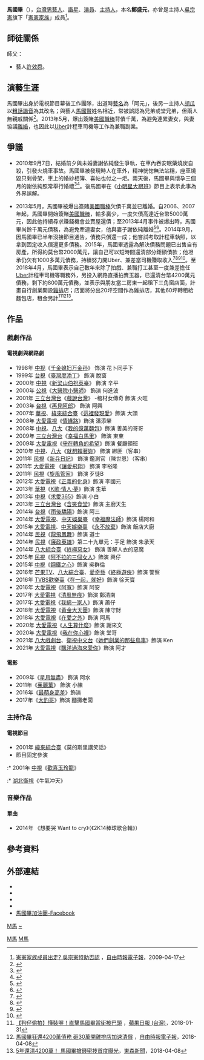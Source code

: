{{藝人
| 姓名 = 馬國畢
| 圖片 = Ma, kuo-bi-2.jpg
| 圖片尺寸 = 180px
| 圖片簡介 = 攝於2011年
| 類型 = 男藝人
| 本名 = 鄭盛元 
| 英文名 = Ma Kuo Bi
| 出生日期 = {{birth_date_and _age|1975|4|28}}
| 出生地點 = {{ROC}}[[臺北市|臺北市]]
| 居住地 = {{TWN}}[[彰化縣|彰化縣]][[彰化市|彰化市]]
| 職業 = [[諧星|諧星]]、[[演員|演員]]、[[主持人|主持人]]、[[歌手|歌手]]、[[Uber|Uber]][[計程車|計程車]][[司機|司機]]<ref>{{Cite web |url=https://tw.autos.yahoo.com/news/%E6%82%A8%E5%A5%BD-%E6%88%91%E6%98%AFuber%E5%8F%B8%E6%A9%9F%E9%A6%AC%E5%9C%8B%E7%95%A2-083400779.html |title=您好，我是Uber司機馬國畢！ |access-date=2016-04-28 |archive-date=2017-04-04 |archive-url=https://web.archive.org/web/20170404204722/https://tw.autos.yahoo.com/news/%E6%82%A8%E5%A5%BD-%E6%88%91%E6%98%AFuber%E5%8F%B8%E6%A9%9F%E9%A6%AC%E5%9C%8B%E7%95%A2-083400779.html |dead-url=no }}</ref>
| 語言 = [[中華民國國語|國語]]、[[臺語|臺語]]
| 配偶 = {{marriage|谢依纯|2010|2013|reason=divorced}}
| 兒女 = 1女
| 網站 = [https://zh-tw.facebook.com/people/%E9%A6%AC%E5%9C%8B%E7%95%A2/100002284382878 馬國畢 - Facebook]
| 母校 = [[東方工商|東方工商]]電機科（肄業）
| imdb = 5868234
}}

'''馬國畢'''（{{bd|1975年|4月28日|catIdx=Cheng鄭}}），[[台灣|台灣]][[男藝人|男藝人]]、[[諧星|諧星]]、[[演員|演員]]、[[主持人|主持人]]，本名'''鄭盛元'''，亦曾是主持人[[吳宗憲|吳宗憲]]旗下「[[吳宗憲#娛樂媒體|憲憲家族]]」成員<ref>[http://ent.ltn.com.tw/news/breakingnews/203290/ 憲憲家族成員出走? 吳宗憲特助否認] {{Wayback|url=http://ent.ltn.com.tw/news/breakingnews/203290/ |date=20200731130842 }}，[[自由時報電子報|自由時報電子報]]，2009-04-17</ref>。

==師徒關係==
;師父：
*藝人[[許效舜|許效舜]]。

==演藝生涯==
馬國畢出身於電視節目幕後工作團隊，出道時[[藝名|藝名]]為「阿元」，後另一主持人[[胡瓜|胡瓜]]以[[粗話|粗話]][[諧音|諧音]]為其改名；與藝人[[馬國賢|馬國賢]]姓名相近，常被誤認為兄弟或堂兄弟，但兩人無親戚關係<ref>{{Cite news|url=http://www.chinatimes.com/newspapers/20130611000772-260112|title=馬國賢被牽連 馬國畢改回本名|last=中時電子報|newspaper=中時電子報|accessdate=2016-12-01|language=zh-TW|archive-date=2019-06-12|archive-url=https://web.archive.org/web/20190612142010/https://www.chinatimes.com/newspapers/20130611000772-260112|dead-url=no}}</ref>。2013年5月，爆出簽賭[[美國職棒|美國職棒]]背債千萬，為避免連累妻女，與妻協議[[離婚|離婚]]，也因此以[[Uber|Uber]]計程車司機等工作為兼職副業。

==爭議==
*2010年9月7日，結婚前夕與未婚妻謝依純發生爭執，在車內吞安眠藥燒炭自殺，引發火燒車事故。馬國畢被發現時人在車外，精神恍惚無法站穩，座車燒毀只剩骨架，車上的婚紗相簿、喜帖也付之一炬。兩天後，馬國畢與懷孕三個月的謝依純照常舉行婚禮<ref>{{citeweb|url=http://ent.appledaily.com.tw/enews/article/entertainment/20100908/32796907/|author=塗豐駿、潘姵如、葉文正|title=諧星馬國畢車內吞藥 婚前燒炭尋短|publisher=蘋果日報|language=zh-tw|date=2010-09-08|access-date=2014-04-07|archive-date=2016-12-01|archive-url=https://web.archive.org/web/20161201211218/http://ent.appledaily.com.tw/enews/article/entertainment/20100908/32796907/|dead-url=no}}</ref><ref>{{citeweb|url=http://news.chinatimes.com/2009Cti/Channel/Showbiz/showbiz-news-cnt/0,5020,110511+112010090900007,00.html|author=蕭博文、林郁平|title=與未婚妻大吵 馬國畢燒婚紗照車毀|publisher=中國時報|language=zh-tw|date=2010-09-09|deadurl=yes|archiveurl=https://web.archive.org/web/20100917182955/http://news.chinatimes.com/2009Cti/Channel/Showbiz/showbiz-news-cnt/0,5020,110511+112010090900007,00.html|archivedate=2010-09-17}}</ref>。後馬國畢在《[[小明星大跟班|小明星大跟班]]》節目上表示此事為外界誤解。

*2013年5月，馬國畢被爆出簽賭[[美國職棒|美國職棒]]欠債千萬並已離婚。自2006、2007年起，馬國畢開始簽賭[[美國職棒|美國職棒]]，輸多贏少，一度欠債高達近台幣5000萬元，因此他持續尋求賺錢機會並賣屋還債；至2013年4月事件被爆出時，馬國畢尚餘千萬元債務，為避免牽連妻女，他與妻子謝依純離婚<ref>{{citeweb|url=http://news.xn--1qws34d.com/NewsContent.aspx?ntype=class&sno=2013531L16M1|author=劉方慈、呂炯偉|title=欠千萬賭債離婚 馬國畢落淚坦承|publisher=民視新聞|language=zh-tw|date=2013-05-31|accessdate=2014-04-07|archive-date=2014-04-07|archive-url=https://web.archive.org/web/20140407095318/http://news.xn--1qws34d.com/NewsContent.aspx?ntype=class&sno=2013531L16M1|dead-url=yes}}</ref><ref>{{citeweb|url=http://ent.appledaily.com.tw/enews/article/entertainment/20130601/35056444/|author=葉文正|title=馬國畢簽賭周輸800萬 曾肖想一走了之|publisher=蘋果日報|language=zh-tw|date=2013-06-01|access-date=2014-04-07|archive-date=2016-12-01|archive-url=https://web.archive.org/web/20161201210920/http://ent.appledaily.com.tw/enews/article/entertainment/20130601/35056444/|dead-url=no}}</ref>。2014年9月，因馬國畢已半年沒接節目通告，債務只償還一成；他嘗試考取計程車執照，以拿到固定收入償還更多債務。2015年，馬國畢透露為解決債務問題已出售自有房產，所得約莫台幣2000萬元，讓自己可以短時間還清部分鉅額債款；他坦承仍欠有1000多萬元債務，持續努力開Uber、兼差當司機賺取收入<ref>{{Cite web |url=http://www.ettoday.net/news/20140824/393123.htm?from=fb_et_news |title=職棒簽賭比吸毒嚴重？　馬國畢苦笑0收入：差別待遇 |access-date=2014-08-23 |archive-date=2015-09-24 |archive-url=https://web.archive.org/web/20150924131944/http://www.ettoday.net/news/20140824/393123.htm?from=fb_et_news |dead-url=no }}</ref><ref>{{Cite news|url=http://ent.appledaily.com.tw/section/article/headline/20160524/37230770/|title=馬國畢扛債千萬雨夜落寞 小弟Look陪笑吞雞|last=|first=|date=|work=|newspaper=蘋果日報|accessdate=2016-12-01|language=zh-TW|archive-date=2017-04-04|archive-url=https://web.archive.org/web/20170404203228/http://ent.appledaily.com.tw/section/article/headline/20160524/37230770/|dead-url=no}}</ref><ref>{{Cite web|url=http://www.setn.com/E/News.aspx?NewsID=113688|title=欠債還錢！馬國畢賣房子還賭債2千萬 自爆最大債主是康康|accessdate=2015-12-22|author=|date=|last=三立新聞網|publisher=|archive-date=2017-04-04|archive-url=https://web.archive.org/web/20170404203738/http://www.setn.com/E/News.aspx?NewsID=113688|dead-url=no}}</ref><ref>{{Cite news|url=https://news.housefun.com.tw/news/article/163926148114.html|title=馬國畢「3年快還5千萬債款」　關鍵全靠...|last=好房網News|newspaper=好房網News|accessdate=2016-11-26|language=zh-TW|archive-date=2019-06-08|archive-url=https://web.archive.org/web/20190608225514/https://news.housefun.com.tw/news/article/163926148114.html|dead-url=no}}</ref>。至2018年4月，馬國畢表示自己數年來除了拍戲、兼職打工甚至一度兼差擔任[[Uber|Uber]]計程車司機等職務外，另投入網路直播拍賣玉器，已還清台幣4200萬元債務，剩下約800萬元債務，並表示與朋友當二房東一起租下三角窗店面，計畫自行創業開設[[香雞排|雞排]]店；店面將分出20坪空間作為雞排店，其他60坪轉租給麵包店，租金另計<ref>[https://tw.appledaily.com/new/realtime/20180131/1288656/ 【狗仔偷拍】懂裝喔！直擊馬國畢當街被巴頭] {{Wayback|url=https://tw.appledaily.com/new/realtime/20180131/1288656/ |date=20180816184349 }}，[[蘋果日報_(台灣)|蘋果日報 (台灣)]]，2018-01-31</ref><ref>[http://ent.ltn.com.tw/news/breakingnews/2389377/ 馬國畢狂還4200萬債務 砸30萬開雞排店加速清償] {{Wayback|url=http://ent.ltn.com.tw/news/breakingnews/2389377/ |date=20210225110306 }}，[[自由時報電子報|自由時報電子報]]，2018-04-08</ref><ref>[https://news.ebc.net.tw/news.php?nid=107161/ 5年還清4200萬！ 馬國畢搶錢密技首度曝光]{{Dead link|date=2018年6月 |bot=InternetArchiveBot |fix-attempted=no }}，[[東森新聞|東森新聞]]，2018-04-08</ref>。

==作品==
===戲劇作品===
====電視劇與網路劇====
* 1998年 [[中视|中视]]《[[千金媳妇万金孙|千金媳妇万金孙]]》 饰演 花卜同手下
* 1999年 [[台視|台視]]《[[台灣廖添丁|臺灣廖添丁]]》 飾演 脫窗
* 2000年 [[中視|中視]]《[[新梁山伯祝英台|新梁山伯祝英臺]]》 飾演 辛平
* 2000年 [[公視|公視]]《[[大醫院小醫師|大醫院小醫師]]》 飾演 何進波
* 2001年 [[三立台灣台|三立台灣台]]《[[戲說台灣|戲說台灣]]》 -棺材女傳奇 飾演  火旺
* 2003年 [[台視|台視]]《[[再見阿郎_(電視劇)|再見阿郎]]》 飾演 阿興
* 2007年 [[華視|華視]]、[[緯來綜合台|緯來綜合臺]]《[[這裡發現愛|這裡發現愛]]》飾演 大頭
* 2008年 [[大愛電視|大愛電視]]《[[情緣路|情緣路]]》飾演 潘添榮
* 2008年 [[中視|中視]]、[[八大電視|八大]]《[[我的億萬麵包|我的億萬麵包]]》飾演 善美的哥哥
* 2009年 [[三立台灣台|三立台灣台]]《[[幸福白馬里|幸福白馬里]]》 飾演 東東
* 2009年 [[大愛電視|大愛電視]]《[[守在轉角的希望|守在轉角的希望]]》飾演 餐廳領班
* 2010年 [[中視|中視]]、[[八大電視|八大]]《[[就想賴著妳|就想賴著妳]]》 飾演 綁匪（客串）
* 2011年 [[民視|民視]]《[[新兵日記|新兵日記]]》 飾演 鑑測官（陳世恩）（客串）
* 2011年 [[大愛電視|大愛電視]] 《[[讓愛飛翔|讓愛飛翔]]》 飾演 李裕隆
* 2011年 [[民視|民視]]《[[旋風管家_(電視劇)|旋風管家]]》 飾演 歹徒B
* 2012年 [[大愛電視|大愛電視]]《[[正義的化身|正義的化身]]》飾演 李國元
* 2013年 [[華視|華視]]《[[K歌·情人·夢|K歌·情人·夢]]》飾演 生華
* 2013年 [[中視|中視]]《[[求愛365|求愛365]]》飾演 小白
* 2013年 [[三立台灣台|三立台灣台]]《[[含笑食堂|含笑食堂]]》飾演 主廚天生
* 2014年 [[台視|台視]]《[[雨後驕陽|雨後驕陽]]》飾演 阿三
* 2014年 [[大愛電視|大愛電視]]、[[中天娛樂台|中天娛樂臺]] 《[[幸福魔法師_(大愛劇場)|幸福魔法師]]》飾演 楊阿和
* 2015年 [[大愛電視|大愛電視]]、[[中天娛樂台|中天娛樂臺]] 《[[永不放棄_(2015年大愛電視劇)|永不放棄]]》飾演 飯店大廚
* 2014年 [[民視|民視]]《[[龍飛鳳舞_(電視劇)|龍飛鳳舞]]》飾演 道士
* 2014年 [[民視|民視]]《[[廉政英雄|廉政英雄]]》第二十九單元：手足 飾演 朱承天
* 2014年 [[八大綜合台|八大綜合臺]]《[[終極惡女|終極惡女]]》 飾演 善解人衣的惡魔
* 2015年 [[民視|民視]]《[[阿不拉的三個女人|阿不拉的三個女人]]》飾演 興仔
* 2015年 [[中視|中視]]《[[鋼鐵之心|鋼鐵之心]]》飾演 吳群倫
* 2016年 [[芒果TV|芒果TV]]、[[八大綜合台|八大綜合臺]]、[[愛奇藝|愛奇藝]]《[[終極遊俠|終極遊俠]]》飾演 警察
* 2016年 [[TVBS歡樂台|TVBS歡樂臺]]《[[在一起，就好|在一起，就好]]》飾演 徐天寶
* 2016年 [[大愛電視|大愛電視]]《[[阿寬|阿寬]]》飾演 阿安
* 2017年 [[大愛電視|大愛電視]]《[[清風無痕|清風無痕]]》飾演 鄭清南
* 2017年 [[大愛電視|大愛電視]]《[[我綿一家人|我綿一家人]]》飾演 蕭仔
* 2018年 [[大愛電視|大愛電視]]《[[黃金大天團|黃金大天團]]》飾演 陳守財
* 2018年 [[大愛電視|大愛電視]]《[[在愛之外|在愛之外]]》飾演 阿馬
* 2020年 [[大愛電視|大愛電視]]《[[人生算什麼|人生算什麼]]》飾演 謝來文
* 2020年 [[大愛電視|大愛電視]]《[[我在你心裡|我在你心裡]]》飾演 堂哥
* 2021年 [[八大戲劇台|八大戲劇台]]、[[衛視中文台|衛視中文台]]《[[她們創業的那些鳥事|她們創業的那些鳥事]]》飾演 Ken
* 2021年 [[大愛電視|大愛電視]]《[[飄洋過海來愛你|飄洋過海來愛你]]》飾演 阿才

====電影====
* 2009年《[[星月無盡|星月無盡]]》 飾演 阿水
* 2011年《[[茱麗葉|茱麗葉]]》 飾演 小陳
* 2016年《[[最萌身高差|最萌身高差]]》飾演
* 2017年《[[大釣哥|大釣哥]]》飾演 麵攤老闆

===主持作品===
====電視節目====
* 2001年 [[緯來綜合台|緯來綜合臺]]《莫的斯里講笑話》
*節目固定參演
:* 2001年 [[中視|中視]]《[[歡喜玉玲龍|歡喜玉玲龍]]》
:* [[湖北衛視|湖北衛視]]《牛氣冲天》

===音樂作品===
====單曲====
* 2014年 《想要哭 Want to cry》（《2K14棒球歌合輯》）

== 參考資料 ==
{{reflist|30em}}

==外部連結==
* {{Sinaweibo|1766447227|小湯圓的爸爸}}
* {{hkmdb name|12989}}
* {{douban people}}
* {{Mtime people|1829730}}
* [https://www.facebook.com/%E9%A6%AC%E5%9C%8B%E7%95%A2%E5%8A%A0%E6%B2%B9%E5%9C%98-248337478515119/ 馬國畢加油團-Facebook]

{{鳳凰藝能旗下藝人}}

[[Category:臺灣電影男演員|M馬]]
[[Category:臺灣電視男演員|M馬]]
[[category:台灣綜藝節目主持人|M馬]]
[[category:鄭姓|~]]